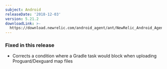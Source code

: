 ```yaml
---
subject: Android
releaseDate: '2018-12-03'
version: 5.21.2
downloadLink: >-
  https://download.newrelic.com/android_agent/ant/NewRelic_Android_Agent_5.21.2.zip
---
```


### Fixed in this release

* Corrects a condition where a Gradle task would block when uploading Proguard/Dexguard map files
